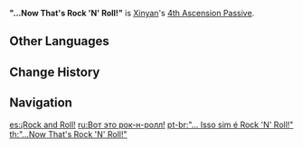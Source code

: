 {{Talent Infobox
|image         = Talent "...Now That's Rock 'N' Roll!".png
|character     = Xinyan
|type          = 4th Ascension Passive
|info          = Characters shielded by [[Sweeping Fervor]] deal 15% increased {{Color|Physical DMG}}.
|utility1      = Physical DMG Bonus
}}
'''"...Now That's Rock 'N' Roll!"''' is [[Xinyan]]'s [[4th Ascension Passive]].

==Other Languages==
{{Other Languages
|en      = "...Now That's Rock 'N' Roll!"
|zhs     = 「･･･这才是摇滚！」
|zhs_rm  = "...Zhè cái shì yáogǔn!"
|zht     = 「･･･這才是搖滾！」
|zht_rm  = "...Zhè cái shì yáogǔn!"
|zh_tl   = "...Now This Is Rock 'N' Roll!"
|ja      = 「･･･これこそがロックだ！」
|ja_rm   = "...Kore koso ga rokkuda!"
|ja_tl   = "...Now This Is Rock 'N' Roll!"
|ko      = 「･･･이것이 로큰롤!」
|ko_rm   = "...Igeot-i rokeunrol!"
|ko_tl   = "...This is Rock 'N' Roll!"
|es      = ¡Rock and Roll!
|es_tl   = Rock and Roll!
|fr      = « ... Ça, c'est du rock ! »
|fr_tl   = "...Now That's Rock 'N' Roll!"
|ru      = Вот это рок-н-ролл!
|ru_tl   = Now That Is Rock-n-Roll!
|th      = "...Now That's Rock 'N' Roll!"
|vi      = "...Đây mới là Rock and Roll!"
|vi_tl   = "...Now That's Rock and Roll!"
|de      = „Das nenn ich Rock ’n’ Roll!“
|de_tl   = "That is what I call Rock 'n' Roll!"
|id      = "...Now That's Rock 'N' Roll!"
|pt      = "...Isso sim é Rock 'n' Roll!"
|pt_tl   = "...Now that's Rock 'n' Roll!"
}}

==Change History==
{{Change History|1.1}}
{{Clr}}

==Navigation==
{{Talent Navbox|Xinyan}}

[[es:¡Rock and Roll!]]
[[ru:Вот это рок-н-ролл!]]
[[pt-br:"... Isso sim é Rock 'N' Roll!"]]
[[th:"...Now That's Rock 'N' Roll!"]]